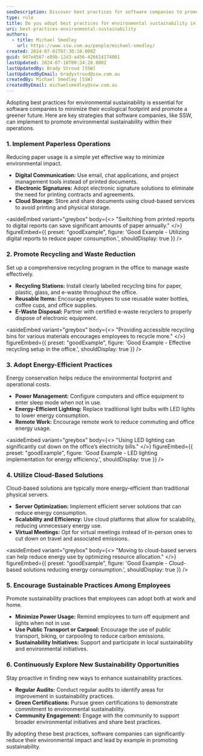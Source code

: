```yaml
---
seoDescription: Discover best practices for software companies to promote environmental sustainability through efficient practices and waste reduction.
type: rule
title: Do you adopt best practices for environmental sustainability in your software company?
uri: best-practices-environmental-sustainability
authors:
  - title: Michael Smedley
    url: https://www.ssw.com.au/people/michael-smedley/
created: 2024-07-01T07:30:10.000Z
guid: 987e4567-e89b-12d3-a456-426614174001
lastUpdated: 2024-07-10T00:24:28.000Z
lastUpdatedBy: Brady Stroud [SSW]
lastUpdatedByEmail: bradystroud@ssw.com.au
createdBy: Michael Smedley [SSW]
createdByEmail: michaelsmedley@ssw.com.au
---
```


Adopting best practices for environmental sustainability is essential for software companies to minimize their ecological footprint and promote a greener future. Here are key strategies that software companies, like SSW, can implement to promote environmental sustainability within their operations.
### 1. Implement Paperless Operations

Reducing paper usage is a simple yet effective way to minimize environmental impact.

* **Digital Communication:** Use email, chat applications, and project management tools instead of printed documents.
* **Electronic Signatures:** Adopt electronic signature solutions to eliminate the need for printing contracts and agreements.
* **Cloud Storage:** Store and share documents using cloud-based services to avoid printing and physical storage.

<asideEmbed
  variant="greybox"
  body={<>
    "Switching from printed reports to digital reports can save significant amounts of paper annually."
  </>}
  figureEmbed={{
    preset: "goodExample",
    figure: 'Good Example - Utilizing digital reports to reduce paper consumption.',
    shouldDisplay: true
  }}
/>

### 2. Promote Recycling and Waste Reduction

Set up a comprehensive recycling program in the office to manage waste effectively.

* **Recycling Stations:** Install clearly labelled recycling bins for paper, plastic, glass, and e-waste throughout the office.
* **Reusable Items:** Encourage employees to use reusable water bottles, coffee cups, and office supplies.
* **E-Waste Disposal:** Partner with certified e-waste recyclers to properly dispose of electronic equipment.

<asideEmbed
  variant="greybox"
  body={<>
    "Providing accessible recycling bins for various materials encourages employees to recycle more."
  </>}
  figureEmbed={{
    preset: "goodExample",
    figure: 'Good Example - Effective recycling setup in the office.',
    shouldDisplay: true
  }}
/>

### 3. Adopt Energy-Efficient Practices

Energy conservation helps reduce the environmental footprint and operational costs.

* **Power Management:** Configure computers and office equipment to enter sleep mode when not in use.
* **Energy-Efficient Lighting:** Replace traditional light bulbs with LED lights to lower energy consumption.
* **Remote Work:** Encourage remote work to reduce commuting and office energy usage.

<asideEmbed
  variant="greybox"
  body={<>
    "Using LED lighting can significantly cut down on the office’s electricity bills."
  </>}
  figureEmbed={{
    preset: "goodExample",
    figure: 'Good Example - LED lighting implementation for energy efficiency.',
    shouldDisplay: true
  }}
/>

### 4. Utilize Cloud-Based Solutions

Cloud-based solutions are typically more energy-efficient than traditional physical servers.

* **Server Optimization:** Implement efficient server solutions that can reduce energy consumption.
* **Scalability and Efficiency:** Use cloud platforms that allow for scalability, reducing unnecessary energy use.
* **Virtual Meetings:** Opt for virtual meetings instead of in-person ones to cut down on travel and associated emissions.

<asideEmbed
  variant="greybox"
  body={<>
    "Moving to cloud-based servers can help reduce energy use by optimizing resource allocation."
  </>}
  figureEmbed={{
    preset: "goodExample",
    figure: 'Good Example - Cloud-based solutions reducing energy consumption.',
    shouldDisplay: true
  }}
/>

### 5. Encourage Sustainable Practices Among Employees

Promote sustainability practices that employees can adopt both at work and home.

* **Minimize Power Usage:** Remind employees to turn off equipment and lights when not in use.
* **Use Public Transport or Carpool:** Encourage the use of public transport, biking, or carpooling to reduce carbon emissions.
* **Sustainability Initiatives:** Support and participate in local sustainability and environmental initiatives.

### 6. Continuously Explore New Sustainability Opportunities

Stay proactive in finding new ways to enhance sustainability practices.

* **Regular Audits:** Conduct regular audits to identify areas for improvement in sustainability practices.
* **Green Certifications:** Pursue green certifications to demonstrate commitment to environmental sustainability.
* **Community Engagement:** Engage with the community to support broader environmental initiatives and share best practices.

By adopting these best practices, software companies can significantly reduce their environmental impact and lead by example in promoting sustainability.
